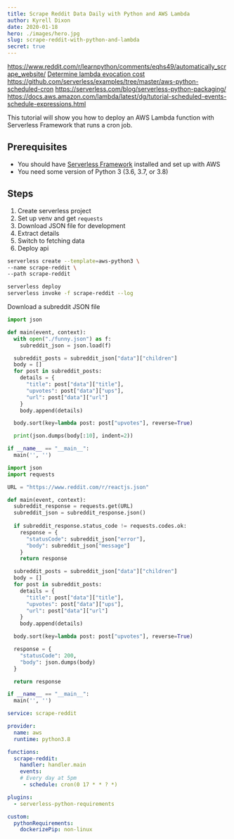 ```yaml
---
title: Scrape Reddit Data Daily with Python and AWS Lambda
author: Kyrell Dixon
date: 2020-01-18
hero: ./images/hero.jpg
slug: scrape-reddit-with-python-and-lambda
secret: true
---
```


https://www.reddit.com/r/learnpython/comments/eqhs49/automatically_scrape_website/
[Determine lambda evocation cost](https://dashbird.io/lambda-cost-calculator/)
https://github.com/serverless/examples/tree/master/aws-python-scheduled-cron
https://serverless.com/blog/serverless-python-packaging/
https://docs.aws.amazon.com/lambda/latest/dg/tutorial-scheduled-events-schedule-expressions.html

This tutorial will show you how to deploy an AWS Lambda function with Serverless Framework that
runs a cron job.

## Prerequisites

* You should have [Serverless Framework](https://serverless.com/) installed and set up with AWS
* You need some version of Python 3 (3.6, 3.7, or 3.8)

## Steps

1. Create serverless project
2. Set up venv and get `requests`
3. Download JSON file for development
4. Extract details
5. Switch to fetching data
6. Deploy api


```bash
serverless create --template=aws-python3 \
--name scrape-reddit \
--path scrape-reddit
```

```bash
serverless deploy
serverless invoke -f scrape-reddit --log
```

Download a subreddit JSON file

```python
import json

def main(event, context):
  with open("./funny.json") as f:
    subreddit_json = json.load(f)

  subreddit_posts = subreddit_json["data"]["children"]
  body = []
  for post in subreddit_posts:
    details = {
      "title": post["data"]["title"],
      "upvotes": post["data"]["ups"],
      "url": post["data"]["url"]
    }
    body.append(details)

  body.sort(key=lambda post: post["upvotes"], reverse=True)

  print(json.dumps(body[:10], indent=2))

if __name__ == "__main__":
  main('', '')
```

```python
import json
import requests

URL = "https://www.reddit.com/r/reactjs.json"

def main(event, context):
  subreddit_response = requests.get(URL)
  subreddit_json = subreddit_response.json()
  
  if subreddit_response.status_code != requests.codes.ok:
    response = {
      "statusCode": subreddit_json["error"],
      "body": subreddit_json["message"]
    }
    return response

  subreddit_posts = subreddit_json["data"]["children"]
  body = []
  for post in subreddit_posts:
    details = {
      "title": post["data"]["title"],
      "upvotes": post["data"]["ups"],
      "url": post["data"]["url"]
    }
    body.append(details)

  body.sort(key=lambda post: post["upvotes"], reverse=True)

  response = {
    "statusCode": 200,
    "body": json.dumps(body)
  }

  return response

if __name__ == "__main__":
  main('', '')
```

```yaml
service: scrape-reddit

provider:
  name: aws
  runtime: python3.8

functions:
  scrape-reddit:
    handler: handler.main
    events:
    # Every day at 5pm
     - schedule: cron(0 17 * * ? *)

plugins:
  - serverless-python-requirements

custom:
  pythonRequirements:
    dockerizePip: non-linux
```
